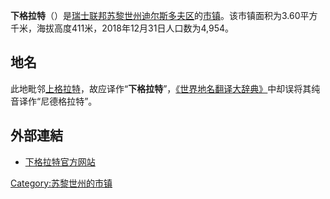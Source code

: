 {{Infobox settlement
| name = 下格拉特
| native_name = {{lang|de|Niederglatt}}
| settlement_type = [[市镇_(瑞士)|瑞士市镇]]
| image_skyline = Niederglatt Luftbild.jpg
| image_caption = 下格拉特风光
| image_seal = Niederglatt-blazon.svg
| image_map = Karte Gemeinde Niederglatt 2007.png
| map_caption = 下格拉特在迪尔斯多夫区的位置
| pushpin_map = Switzerland
| pushpin_relief = Switzerland relief location map.jpg
| pushpin_label_position = bottom
| pushpin_map_caption = 下格拉特在瑞士的位置
| subdivision_type = 国家
| subdivision_name = {{CHE}}
| subdivision_type1 = [[瑞士行政区划|州]]
| subdivision_name1 = [[File:Flag_of_Canton_of_Zürich.svg|16px]] [[苏黎世州|苏黎世州]]
| subdivision_type2 = [[区_(瑞士)|区]]
| subdivision_name2 = [[迪尔斯多夫区|迪尔斯多夫区]]
| elevation_m = 411
| area_total_km2 = 3,60
| population_as_of = 2018年12月31日
| population_footnotes = <ref>{{cite web|url=https://www.bfs.admin.ch/bfs/de/home/statistiken/bevoelkerung.assetdetail.7966022.html|title=Ständige Wohnbevölkerung nach Staatsangehörigkeitskategorie, Geschlecht und Gemeinde, Provisorische Jahresergebnisse, 2018|trans_title=瑞士联邦2018年按国籍、性别和市镇划分的常住人口统计表|date=2019-04-09|publisher=[[瑞士联邦统计署|瑞士联邦统计署]]|language=de|accessdate=2019-11-17|archive-date=2019-04-11|archive-url=https://web.archive.org/web/20190411063248/https://www.bfs.admin.ch/bfs/de/home/statistiken/bevoelkerung.assetdetail.7966022.html|dead-url=no}}</ref>
| population_total = 4954
| population_density_km2 = auto
| timezone = [[欧洲中部时间|CET]]
| utc_offset = +1
| timezone_DST = [[欧洲中部夏令时间|CEST]]
| utc_offset_DST = +2
| coordinates = {{coord|47|29|33|N|8|30|13|E|region:|display=inline,title}}
| postal_code_type = [[瑞士邮政编码系统|邮政编码]]
| postal_code = 8172
| blank_name = [[瑞士市镇官方编号|官方编号]]
| blank_info = 0089
| website = {{url|www.niederglatt.zh.ch}}
}}

'''下格拉特'''（{{lang-de|Niederglatt}}）是[[瑞士联邦|瑞士联邦]][[苏黎世州|苏黎世州]][[迪尔斯多夫区|迪尔斯多夫区]]的[[市镇_(瑞士)|市镇]]。该市镇面积为3.60平方千米，海拔高度411米，2018年12月31日人口数为4,954。

== 地名 ==
此地毗邻[[上格拉特|上格拉特]]，故应译作“'''下格拉特'''”，[[世界地名翻译大辞典|《世界地名翻译大辞典》]]中却误将其纯音译作“尼德格拉特”。

== 外部連結 ==
* [http://www.niederglatt.zh.ch 下格拉特官方网站]{{Wayback|url=http://www.niederglatt.zh.ch/ |date=20100126061455 }} {{de icon}}

{{Switzerland-geo-stub}}{{DEFAULTSORT:Niederglatt}}
[[Category:苏黎世州的市镇|Category:苏黎世州的市镇]]
